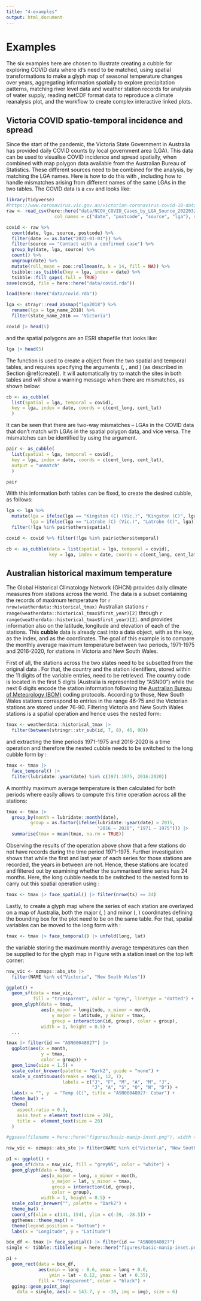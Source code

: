 ```yaml
---
title: "4-examples"
output: html_document
---
```


# Examples {#examples}

The six examples here are chosen to illustrate creating a cubble for exploring COVID data where id's need to be matched, using spatial transformations to make a glyph map of seasonal temperature changes over years, aggregating information spatially to explore precipitation patterns, matching river level data and weather station records for analysis of water supply, reading netCDF format data to reproduce a climate reanalysis plot, and the workflow to create complex interactive linked plots. 

## Victoria COVID spatio-temporal incidence and spread {#covid}

Since the start of the pandemic, the Victoria State Government in Australia has provided daily COVID counts by local government area (LGA). This data can be used to visualise COVID incidence and spread spatially, when combined with map polygon data available from the Australian Bureau of Statistics. These different sources need to be combined for the analysis, by matching the LGA names. Here is how to do this with \pkg{cubble}, including how to handle mismatches arising from different names of the same LGAs in the two tables. The COVID data is a `csv` and looks like:  

```r
library(tidyverse)
#https://www.coronavirus.vic.gov.au/victorian-coronavirus-covid-19-data
raw <- read_csv(here::here("data/NCOV_COVID_Cases_by_LGA_Source_20220324.csv"),
                  col_names = c("date", "postcode", "source", "lga"), skip = 1)

covid <- raw %>%
  count(date, lga, source, postcode) %>%
  filter(date >= as.Date("2022-01-01")) %>%
  filter(source == "Contact with a confirmed case") %>%
  group_by(date, lga, source) %>%
  count() %>%
  ungroup(date) %>%
  mutate(roll_mean = zoo::rollmean(n, k = 14, fill = NA)) %>%
  tsibble::as_tsibble(key = lga, index = date) %>%
  tsibble::fill_gaps(.full = TRUE)
save(covid, file = here::here("data/covid.rda"))
```

```r
load(here::here("data/covid.rda"))

lga <- strayr::read_absmap("lga2018") %>%
  rename(lga = lga_name_2018) %>%
  filter(state_name_2016 == "Victoria") 
```

```r
covid |> head(5)
```

and the spatial polygons are an ESRI shapefile that looks like:

```r
lga |> head(5)
```

The function \code{as_cubble()} is used to create a \code{cubble} object from the two spatial and temporal tables, and requires specifying the arguments (\code{key}, \code{index}, and \code{coords}) (as described in Section \@ref(create)). It will automatically try to match the sites in both tables and will show a warning message when there are mismatches, as shown below:

```r
cb <- as_cubble(
  list(spatial = lga, temporal = covid),
  key = lga, index = date, coords = c(cent_long, cent_lat)
  )
```

It can be seen that there are two-way mismatches -- LGAs in the COVID data that don't match with LGAs in the spatial polygon data, and vice versa. The mismatches can be identified by using the \code{output = "unmatch"} argument. <!--Note that \pkg{cubble} will attempt to pair the unmatched sites, these are shown separately from the ones that cannot be paired.-->

```r
pair <- as_cubble(
  list(spatial = lga, temporal = covid),
  key = lga, index = date, coords = c(cent_long, cent_lat),
  output = "unmatch"
  )

pair
```

With this information both tables can be fixed, to create the desired cubble, as follows:

```r
lga <- lga %>%
  mutate(lga = ifelse(lga == "Kingston (C) (Vic.)", "Kingston (C)", lga),
         lga = ifelse(lga == "Latrobe (C) (Vic.)", "Latrobe (C)", lga)) %>%
  filter(!lga %in% pair$others$spatial)

covid <- covid %>% filter(!lga %in% pair$others$temporal)

cb <- as_cubble(data = list(spatial = lga, temporal = covid),
                key = lga, index = date, coords = c(cent_long, cent_lat))
```

## Australian historical maximum temperature

The Global Historical Climatology Network (GHCN) provides daily climate measures from stations across the world. The data \code{weatherdata::historical_tmax} is a subset containing the records of maximum temperature for `r nrow(weatherdata::historical_tmax)` Australian stations `r range(weatherdata::historical_tmax$first_year)[2]` through `r range(weatherdata::historical_tmax$first_year)[2]`.  and provides information also on the latitude, longitude and elevation of each of the  stations. This **cubble** data  is already cast into a \code{cubble} data object, with \code{id} as the key, \code{date} as the index, and \code{c(longitude, latitude)} as the coordinates. The goal of this example is to compare the monthly average maximum temperature  between two periods, 1971-1975 and 2016-2020, for stations in Victoria and New South Wales.

First of all, the stations across the two states need to be subsetted from the original data  \code{weatherdata::historical_tmax}. For that, the country and the station identifiers, stored within the 11 digits of the \code{id} variable entries, need to be retrieved. The country code is located in the first 5 digits (Australia is represented by "ASN00") while the next 6 digits encode the station information following the [Australian Bureau of Meteorology (BOM)](http://www.bom.gov.au/climate/cdo/about/site-num.shtml) coding protocols. According to those, New South Wales stations correspond to entries in the range 46-75 and the Victorian stations are stored under 76-90. Filtering Victoria and New South Wales stations is a spatial operation and hence uses the \code{cubble} nested form:

```r
tmax <- weatherdata::historical_tmax |>
  filter(between(stringr::str_sub(id, 7, 8), 46, 90))
```

and extracting the time periods 1971-1975 and 2016-2020 is a time operation and therefore the nested cubble needs to be switched to the long cubble form by \code{face_temporal()}:

```r
tmax <- tmax |>
  face_temporal() |>
  filter(lubridate::year(date) %in% c(1971:1975, 2016:2020))
```

A monthly maximum average temperature is then calculated for both periods where \code{cubble} easily allows to compute this time operation across all the stations:

```r
tmax <- tmax |>
  group_by(month = lubridate::month(date),
         group = as.factor(ifelse(lubridate::year(date) > 2015,
                                  "2016 ~ 2020", "1971 ~ 1975"))) |>
  summarise(tmax = mean(tmax, na.rm = TRUE))
```

Observing the results of the operation above show that a few stations do not have records during the time period 1971-1975. Further investigation shows that while the first and last year of each series for those stations are recorded, the years in between are not. Hence,  these stations are  located and filtered out by examining whether the summarised time series has 24 months. Here, the long cubble needs to be switched to the nested form to carry out this spatial operation using \code{face_spatial()}:

```r
tmax <- tmax |> face_spatial() |> filter(nrow(ts) == 24)
```

Lastly, to create a glyph map where the series of each station are overlayed on a map of Australia, both the major (\code{long}, \code{lat}) and minor (\code{month}, \code{tmax}) coordinates defining the bounding box for the plot need to be on the same table. For that, spatial variables can be moved to the long form with \code{unfold()}:

```r
tmax <- tmax |> face_temporal() |> unfold(long, lat)
```

the variable storing the maximum monthly average temperatures \code{tmax} can then be supplied to \code{geom_glyph()} for the glyph map in Figure \ref{fig:basic-manip} with a station inset on the top left corner:

```r
nsw_vic <- ozmaps::abs_ste |>
  filter(NAME %in% c("Victoria", "New South Wales"))

ggplot() +
  geom_sf(data = nsw_vic,
          fill = "transparent", color = "grey", linetype = "dotted") +
  geom_glyph(data = tmax,
             aes(x_major = longitude, x_minor = month,
                 y_major = latitude, y_minor = tmax,
                 group = interaction(id, group), color = group),
             width = 1, height = 0.5) +
  ...
```

```r

tmax |> filter(id == "ASN00048027") |>
  ggplot(aes(x = month,
             y = tmax,
             color = group)) +
  geom_line(size = 1.5) +
  scale_color_brewer(palette = "Dark2", guide = "none") +
  scale_x_continuous(breaks = seq(1, 12, 1), 
                     labels = c("J", "F", "M", "A", "M", "J", 
                                "J", "A", "S", "O", "N", "D")) +
  labs(x = "", y  = "Temp (C)", title = "ASN00048027: Cobar") +
  theme_bw() +
  theme(
    aspect.ratio = 0.3,
    axis.text = element_text(size = 20),
    title =  element_text(size = 20)
  )

#ggsave(filename = here::here("figures/basic-manip-inset.png"), width = 7)
```


```r
nsw_vic <- ozmaps::abs_ste |> filter(NAME %in% c("Victoria", "New South Wales"))

p1 <- ggplot() + 
  geom_sf(data = nsw_vic, fill = "grey95", color = "white") + 
  geom_glyph(data = tmax, 
             aes(x_major = long, x_minor = month, 
                 y_major = lat, y_minor = tmax,
                 group = interaction(id, group), 
                 color = group),
             width = 1, height = 0.5) +
  scale_color_brewer("", palette = "Dark2") + 
  theme_bw() + 
  coord_sf(xlim = c(141, 154), ylim = c(-39, -28.5)) + 
  ggthemes::theme_map() +
  theme(legend.position = "bottom") +
  labs(x = "Longitude", y = "Latitude")

box_df <- tmax |> face_spatial() |> filter(id == "ASN00048027")
single <- tibble::tibble(img = here::here("figures/basic-manip-inset.png"))

p1 +
  geom_rect(data = box_df,
            aes(xmin = long - 0.6, xmax = long + 0.6,
                ymin = lat - 0.12, ymax = lat + 0.35),
            fill = "transparent", color = "black") +
  ggimg::geom_point_img(
    data = single, aes(x = 143.7, y = -30, img = img), size = 6)

```
